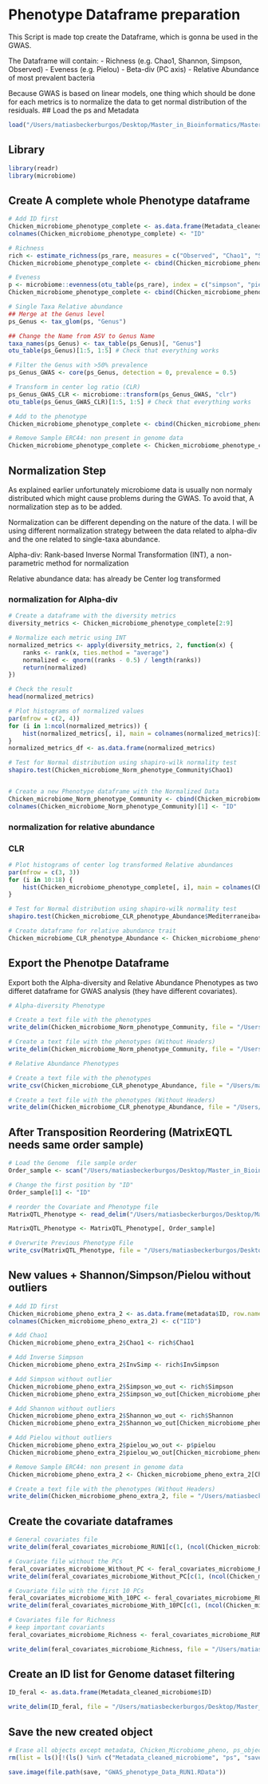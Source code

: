 # Phenotype Dataframe preparation

This Script is made top create the Dataframe, which is gonna be used in the GWAS.

The Dataframe will contain:
- Richness (e.g. Chao1, Shannon, Simpson, Observed)
- Eveness (e.g. Pielou)
- Beta-div (PC axis)
- Relative Abundance of most prevalent bacteria

Because GWAS is based on linear models, one thing which should be done for each metrics is to normalize the data to get normal distribution of the residuals.
## Load the ps and Metadata
```r
load("/Users/matiasbeckerburgos/Desktop/Master_in_Bioinformatics/Master_Thesis/Hawaiian_feral_Chicken_Microbiome/Backup_workspace/Decomtamination_pipeline_RUN1.RData")
```
## Library
```r
library(readr)
library(microbiome)
```

## Create A complete whole Phenotype dataframe

```r
# Add ID first
Chicken_microbiome_phenotype_complete <- as.data.frame(Metadata_cleaned_microbiome$ID, row.names = c(sample_names(ps_rare)))
colnames(Chicken_microbiome_phenotype_complete) <- "ID"

# Richness
rich <- estimate_richness(ps_rare, measures = c("Observed", "Chao1", "Shannon", "Simpson", "InvSimpson"))
Chicken_microbiome_phenotype_complete <- cbind(Chicken_microbiome_phenotype_complete, rich)

# Eveness
p <- microbiome::evenness(otu_table(ps_rare), index = c("simpson", "pielou"))
Chicken_microbiome_phenotype_complete <- cbind(Chicken_microbiome_phenotype_complete, p)

# Single Taxa Relative abundance
## Merge at the Genus level
ps_Genus <- tax_glom(ps, "Genus")

## Change the Name from ASV to Genus Name
taxa_names(ps_Genus) <- tax_table(ps_Genus)[, "Genus"]
otu_table(ps_Genus)[1:5, 1:5] # Check that everything works

# Filter the Genus with >50% prevalence
ps_Genus_GWAS <- core(ps_Genus, detection = 0, prevalence = 0.5)

# Transform in center log ratio (CLR)
ps_Genus_GWAS_CLR <- microbiome::transform(ps_Genus_GWAS, "clr")
otu_table(ps_Genus_GWAS_CLR)[1:5, 1:5] # Check that everything works

# Add to the phenotype
Chicken_microbiome_phenotype_complete <- cbind(Chicken_microbiome_phenotype_complete, otu_table(ps_Genus_GWAS_CLR))

# Remove Sample ERC44: non present in genome data
Chicken_microbiome_phenotype_complete <- Chicken_microbiome_phenotype_complete[Chicken_microbiome_phenotype_complete$ID != "ERC44", ]
```

## Normalization Step

As explained earlier unfortunately microbiome data is usually non normaly distributed which might cause problems during the GWAS. To avoid that, A normalization step as to be added.

Normalization can be different depending on the nature of the data. I will be using different normalization strategy between the data related to alpha-div and the one related to single-taxa abundance.

Alpha-div: Rank-based Inverse Normal Transformation (INT), a non-parametric method for normalization

Relative abundance data: has already be Center log transformed

### normalization for Alpha-div
```r
# Create a dataframe with the diversity metrics
diversity_metrics <- Chicken_microbiome_phenotype_complete[2:9]

# Normalize each metric using INT
normalized_metrics <- apply(diversity_metrics, 2, function(x) {
    ranks <- rank(x, ties.method = "average")
    normalized <- qnorm((ranks - 0.5) / length(ranks))
    return(normalized)
})

# Check the result
head(normalized_metrics)

# Plot histograms of normalized values
par(mfrow = c(2, 4))
for (i in 1:ncol(normalized_metrics)) {
    hist(normalized_metrics[, i], main = colnames(normalized_metrics)[i], col = "lightblue", xlab = "Normalized values")
}
normalized_metrics_df <- as.data.frame(normalized_metrics)

# Test for Normal distribution using shapiro-wilk normality test
shapiro.test(Chicken_microbiome_Norm_phenotype_Community$Chao1)


# Create a new Phenotype dataframe with the Normalized Data
Chicken_microbiome_Norm_phenotype_Community <- cbind(Chicken_microbiome_phenotype_complete$ID, normalized_metrics_df)
colnames(Chicken_microbiome_Norm_phenotype_Community)[1] <- "ID"
```

### normalization for relative abundance

### CLR
```r
# Plot histograms of center log transformed Relative abundances
par(mfrow = c(3, 3))
for (i in 10:18) {
    hist(Chicken_microbiome_phenotype_complete[, i], main = colnames(Chicken_microbiome_phenotype_complete)[i], col = "lightblue", xlab = "Center log values")
}

# Test for Normal distribution using shapiro-wilk normality test
shapiro.test(Chicken_microbiome_CLR_phenotype_Abundance$Mediterraneibacter)

# Create dataframe for relative abundance trait
Chicken_microbiome_CLR_phenotype_Abundance <- Chicken_microbiome_phenotype_complete[, c(1, 10:128)]
```

## Export the Phenotpe Dataframe

Export both the Alpha-diversity and Relative Abundance Phenotypes as two differet dataframe for GWAS analysis (they have different covariates).
```r
# Alpha-diversity Phenotype

# Create a text file with the phenotypes
write_delim(Chicken_microbiome_Norm_phenotype_Community, file = "/Users/matiasbeckerburgos/Desktop/Master_in_Bioinformatics/Master_Thesis/Hawaiian_feral_Chicken_Microbiome/Data/GWAS_DATA/Feral_Chicken_Norm_PHENOTYPE_Community.txt")

# Create a text file with the phenotypes (Without Headers)
write_delim(Chicken_microbiome_Norm_phenotype_Community, file = "/Users/matiasbeckerburgos/Desktop/Master_in_Bioinformatics/Master_Thesis/Hawaiian_feral_Chicken_Microbiome/Data/GWAS_DATA/Feral_Chicken_Norm_PHENOTYPE_Community_without_headers.txt", col_names = FALSE)

# Relative Abundance Phenotypes

# Create a text file with the phenotypes
write_csv(Chicken_microbiome_CLR_phenotype_Abundance, file = "/Users/matiasbeckerburgos/Desktop/Master_in_Bioinformatics/Master_Thesis/Hawaiian_feral_Chicken_Microbiome/Data/GWAS_DATA/Feral_Chicken_CLR_PHENOTYPE_Abundance.txt", quote = "all")

# Create a text file with the phenotypes (Without Headers)
write_delim(Chicken_microbiome_CLR_phenotype_Abundance, file = "/Users/matiasbeckerburgos/Desktop/Master_in_Bioinformatics/Master_Thesis/Hawaiian_feral_Chicken_Microbiome/Data/GWAS_DATA/Feral_Chicken_CLR_PHENOTYPE_Abundance_without_headers.txt", col_names = FALSE)
```

## After Transposition Reordering (MatrixEQTL needs same order sample)
```r
# Load the Genome  file sample order
Order_sample <- scan("/Users/matiasbeckerburgos/Desktop/Master_in_Bioinformatics/Master_Thesis/Hawaiian_feral_Chicken_Microbiome/Data/GWAS_DATA/Sample_ID_order_Genome.txt", what = character())

# Change the first position by "ID"
Order_sample[1] <- "ID"

# reorder the Covariate and Phenotype file
MatrixQTL_Phenotype <- read_delim("/Users/matiasbeckerburgos/Desktop/Master_in_Bioinformatics/Master_Thesis/Hawaiian_feral_Chicken_Microbiome/Data/GWAS_DATA/Feral_Chicken_CLR_PHENOTYPE_Abundance_MatrixQTL.txt")

MatrixQTL_Phenotype <- MatrixQTL_Phenotype[, Order_sample]

# Overwrite Previous Phenotype File
write_csv(MatrixQTL_Phenotype, file = "/Users/matiasbeckerburgos/Desktop/Master_in_Bioinformatics/Master_Thesis/Hawaiian_feral_Chicken_Microbiome/Data/GWAS_DATA/Feral_Chicken_CLR_PHENOTYPE_Abundance_MatrixQTL.txt", quote = "all")
```

## New values + Shannon/Simpson/Pielou without outliers
```r
# Add ID first
Chicken_microbiome_pheno_extra_2 <- as.data.frame(metadata$ID, row.names = c(sample_names(ps_rare)))
colnames(Chicken_microbiome_pheno_extra_2) <- c("IID")

# Add Chao1
Chicken_microbiome_pheno_extra_2$Chao1 <- rich$Chao1

# Add Inverse Simpson
Chicken_microbiome_pheno_extra_2$InvSimp <- rich$InvSimpson

# Add Simpson without outlier
Chicken_microbiome_pheno_extra_2$Simpson_wo_out <- rich$Simpson
Chicken_microbiome_pheno_extra_2$Simpson_wo_out[Chicken_microbiome_pheno_extra_2$Simpson_wo_out <= 0.85] <- NA

# Add Shannon without outliers
Chicken_microbiome_pheno_extra_2$Shannon_wo_out <- rich$Shannon
Chicken_microbiome_pheno_extra_2$Shannon_wo_out[Chicken_microbiome_pheno_extra_2$Shannon_wo_out <= 3] <- NA

# Add Pielou without outliers
Chicken_microbiome_pheno_extra_2$pielou_wo_out <- p$pielou
Chicken_microbiome_pheno_extra_2$pielou_wo_out[Chicken_microbiome_pheno_extra_2$pielou_wo_out <= 0.6] <- NA

# Remove Sample ERC44: non present in genome data
Chicken_microbiome_pheno_extra_2 <- Chicken_microbiome_pheno_extra_2[Chicken_microbiome_pheno_extra_2$IID != "ERC44", ]

# Create a text file with the phenotypes (Without Headers)
write_delim(Chicken_microbiome_pheno_extra_2, file = "/Users/matiasbeckerburgos/Desktop/Master_in_Bioinformatics/Master_Thesis/Hawaiian_feral_Chicken_Microbiome/Data/GWAS_DATA/Feral_Chicken_PHENO_extra_2_wo_outliers.txt", col_names = F)
```

## Create the covariate dataframes

```r
# General covariates file
write_delim(feral_covariates_microbiome_RUN1[c(1, (ncol(Chicken_microbiome_pheno) + 1):ncol(feral_covariates_microbiome_RUN1))], file = "/Users/matiasbeckerburgos/Desktop/Master_in_Bioinformatics/Master_Thesis/Hawaiian_feral_Chicken_Microbiome/Data/GWAS_DATA/Chicken_microbiome_cov_without_location.txt", col_names = F)

# Covariate file without the PCs
feral_covariates_microbiome_Without_PC <- feral_covariates_microbiome_RUN1[, !(names(feral_covariates_microbiome_RUN1) %in% c("calc_sex", "location.numeric", "Latitude", "Longitude", "latitude.longitude", "PC1", "PC2", "PC3", "PC4", "PC5", "PC6", "PC7", "PC8", "PC9", "PC10", "PC11", "PC12", "PC13", "PC14", "PC15", "PC16", "PC17", "PC18", "PC19", "PC20"))]
write_delim(feral_covariates_microbiome_Without_PC[c(1, (ncol(Chicken_microbiome_pheno) + 1):ncol(feral_covariates_microbiome_Without_PC))], file = "/Users/matiasbeckerburgos/Desktop/Master_in_Bioinformatics/Master_Thesis/Hawaiian_feral_Chicken_Microbiome/Data/GWAS_DATA/Chicken_microbiome_cov_without_PC_and_Loc.txt", col_names = F)

# Covariate file with the first 10 PCs
feral_covariates_microbiome_With_10PC <- feral_covariates_microbiome_RUN1[, !(names(feral_covariates_microbiome_RUN1) %in% c("calc_sex", "location.numeric", "Latitude", "Longitude", "latitude.longitude", "PC11", "PC12", "PC13", "PC14", "PC15", "PC16", "PC17", "PC18", "PC19", "PC20"))]
write_delim(feral_covariates_microbiome_With_10PC[c(1, (ncol(Chicken_microbiome_pheno) + 1):ncol(feral_covariates_microbiome_With_10PC))], file = "/Users/matiasbeckerburgos/Desktop/Master_in_Bioinformatics/Master_Thesis/Hawaiian_feral_Chicken_Microbiome/Data/GWAS_DATA/Chicken_microbiome_cov_with_10PC_and_without_Loc.txt", col_names = F)

# Covariates file for Richness
# keep important covariants
feral_covariates_microbiome_Richness <- feral_covariates_microbiome_RUN1[, (names(feral_covariates_microbiome_RUN1) %in% c("IID", "Sample.Type", "PC14", "PC15", "PC19", "Island"))]

write_delim(feral_covariates_microbiome_Richness, file = "/Users/matiasbeckerburgos/Desktop/Master_in_Bioinformatics/Master_Thesis/Hawaiian_feral_Chicken_Microbiome/Data/GWAS_DATA/Chicken_microbiome_cov_Richness.txt", col_names = F)
```

## Create an ID list for Genome dataset filtering
```r
ID_feral <- as.data.frame(Metadata_cleaned_microbiome$ID)

write_delim(ID_feral, file = "/Users/matiasbeckerburgos/Desktop/Master_in_Bioinformatics/Master_Thesis/Hawaiian_feral_Chicken_Microbiome/Data/GWAS_DATA/ID_Feral_Chicken.txt", col_names = F)
```

## Save the new created object

```r
# Erase all objects except metadata, Chicken_Microbiome_pheno, ps_object, save
rm(list = ls()[!(ls() %in% c("Metadata_cleaned_microbiome", "ps", "save", "Chicken_microbiome_phenotype_complete", "Chicken_microbiome_CLR_phenotype_Abundance", "Chicken_microbiome_Norm_phenotype_Community", "ps_Norm", "ps_Norm_filt", "ps_ASV_GWAS_CLR", "ps_rare"))])

save.image(file.path(save, "GWAS_phenotype_Data_RUN1.RData"))
```